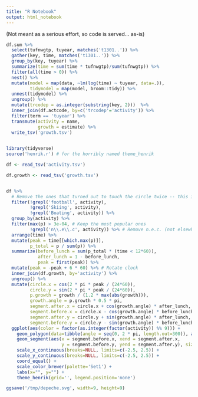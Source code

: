 ```yaml
---
title: "R Notebook"
output: html_notebook
---
```


(Not meant as a serious effort, so code is served... as-is)

```r

df.sum %>%
  select(tufnwgtp, tuyear, matches('t1301..')) %>%
  gather(key, time, matches('t1301..')) %>%
  group_by(key, tuyear) %>%
  summarize(time = sum(time * tufnwgtp)/sum(tufnwgtp)) %>%
  filter(all(time > 0)) %>%
  nest() %>%
  mutate(model = map(data, ~lm(log(time) ~ tuyear, data=.)),
         tidymodel = map(model, broom::tidy)) %>%
  unnest(tidymodel) %>%
  ungroup() %>%
  mutate(trcodep = as.integer(substring(key, 2)))  %>%
  inner_join(df.actcode, by=c('trcodep'='activity')) %>%
  filter(term == 'tuyear') %>%
  transmute(activity = name,
            growth = estimate) %>%
  write_tsv('growth.tsv')
  
```




```r
library(tidyverse)
source('henrik.r') # for the horribly named theme_henrik

df <- read_tsv('activity.tsv') 

df.growth <- read_tsv('growth.tsv')


df %>%
  # Remove the ones that turned out to touch the circle twice -- this if for shits and giggles, not for real
  filter(!grepl('football', activity), 
         !grepl('Skiing', activity),
         !grepl('Boating', activity)) %>%
  group_by(activity) %>%
  filter(max(p) > 3e-04, # Keep the most popular ones
         !grepl('n\\.e\\.c', activity)) %>% # Remove n.e.c. (not elsewhere classified)
  arrange(time) %>%
  mutate(peak = time[[which.max(p)]],
         p_total = p / sum(p)) %>%
  summarize(before_lunch = sum(p_total * (time < 12*60)),
            after_lunch = 1 - before_lunch,
            peak = first(peak)) %>%
  mutate(peak = -peak + 6 * 60) %>% # Rotate clock
  inner_join(df.growth, by='activity') %>%
  ungroup() %>%
  mutate(circle.x = cos(2 * pi * peak / (24*60)),
         circle.y = sin(2 * pi * peak / (24*60)),
         p.growth = growth / (1.2 * max(abs(growth))),
         growth.angle = p.growth * 0.5 * pi,
         segment.after.x = circle.x + cos(growth.angle) * after_lunch,
         segment.before.x = circle.x - cos(growth.angle) * before_lunch,
         segment.after.y = circle.y + sin(growth.angle) * after_lunch,
         segment.before.y = circle.y - sin(growth.angle) * before_lunch) %>%
  ggplot(aes(color = factor(as.integer(factor(activity)) %% 9))) +
    geom_polygon(data=tibble(angle = seq(0, 2 * pi, length.out=300)), aes(x = cos(angle), y=sin(angle)), fill=NA, color='black', size=2) +
    geom_segment(aes(x = segment.before.x, xend = segment.after.x,
                     y = segment.before.y, yend = segment.after.y), size=2) +
    scale_x_continuous(breaks=NULL, limits=c(-2.5, 2.5)) +
    scale_y_continuous(breaks=NULL, limits=c(-2.5, 2.5)) +
    coord_equal() +
    scale_color_brewer(palette='Set1') +
    labs(x="", y="") +
    theme_henrik(grid='', legend.position='none')

ggsave('/tmp/depeche.svg', width=9, height=9)
```

